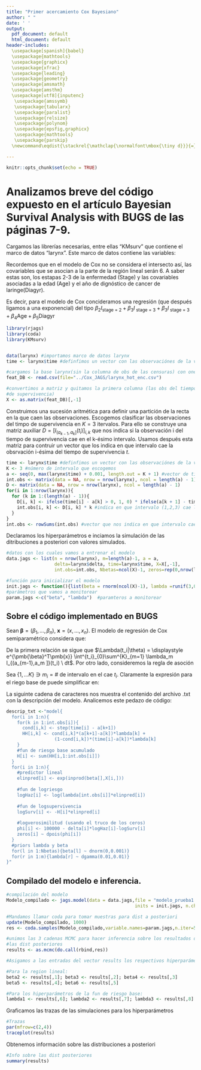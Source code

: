 ```yaml
---
title: "Primer acercamiento Cox Bayesiano"
author: " "
date: ' '
output:
  pdf_document: default
  html_document: default
header-includes: 
  \usepackage[spanish]{babel} 
  \usepackage{mathtools} 
  \usepackage{graphicx} 
  \usepackage{xfrac} 
  \usepackage{leading} 
  \usepackage{geometry}
  \usepackage{amsmath} 
  \usepackage{amsthm}
  \usepackage[utf8]{inputenc}
   \usepackage{amssymb} 
   \usepackage{tabularx} 
   \usepackage{paralist} 
   \usepackage{relsize} 
   \usepackage{polynom} 
   \usepackage{epsfig,graphicx} 
   \usepackage{mathtools} 
   \usepackage{parskip} 
  \newcommand\eqdist{\stackrel{\mathclap{\normalfont\mbox{\tiny d}}}{=}}

---
```


```r
knitr::opts_chunk$set(echo = TRUE)
```
# Analizamos breve del código expuesto en el artículo **Bayesian Survival Analysis with BUGS** de las páginas 7-9.

Cargamos las librerías necesarias, entre ellas "KMsurv" que contiene el marco de datos "larynx". Este marco de datos contiene las variables: 

\begin{itemize}
\item Stage (categórica de 4 niveles, 1-4)
\\
\item Age (de tipo entero)
\\
\item Time (continua)
\\
\item Diagyr (de tipo entero)
\\
\item Delta(binaria, 0-1. Nos indica si hay censura/falla, la censura es 1)
\end{itemize}

Recordemos que en el modelo de Cox no se considera el intersecto así, las covariables que se asocian a la parte de la región lineal serán 6. A saber estas son, los estapas 2-3 de la enfermedad (Stage) y  las covariables asociadas a la edad (Age) y 
el año de dignóstico de cancer de laringe(Diagyr).

Es decir, para el modelo de Cox concideramos una regresión (que después ligamos a una exponencial) del tipo $\beta_2 I_{ \text{stage = 2}} + \beta_3 I_{\text{ stage = 3}} + \beta_3 I_{ \text{ stage = 3}} + \beta_4 \text{Age} + \beta_5 \text{Diagyr}$

```r
library(rjags)
library(coda)
library(KMsurv)


data(larynx) #importamos marco de datos larynx 
time <- larynx$time #definfimos un vector con las observaciónes de la variable "time"

#cargamos la base larynx(sin la columna de obs de las censuras) con one-hot-enconding 
feat_DB <- read.csv(file="../Cox_JAGS/larynx_hot_enc.csv")

#convertimos a matriz y quitamos la primera columna (las obs del tiempo
#de supervivencia)
X <- as.matrix(feat_DB)[,-1]
```

Construimos una sucesión aritmética para definir una partición de la recta en la que caen las observaciones. Escogemos clasificar las observaciones del timpo de supervivencia en $K=3$ itervalos. Para ello se construye una matriz auxiliar $D=\left [ I_{(a_{k-1},a_k ]}(t_i) \right]_{i,k}$ que nos indica si la 
observación i del tiempo de supervivencia cae en el k-ésimo intervalo. Usamos después esta matriz para contruir un vector que los indica en que intervalo cae la obsrvación i-ésima del tiempo de supervivencia $t$.

\bigskip 

```r
time <- larynx$time #definfimos un vector con las observaciónes de la variable "time"
K <- 3 #número de intervalo que escogemos 
a <- seq(0, max(larynx$time) + 0.001, length.out = K + 1) #vector de tiempos de censura 
int.obs <- matrix(data = NA, nrow = nrow(larynx), ncol = length(a) - 1)
D <- matrix(data = NA, nrow = nrow(larynx), ncol = length(a) - 1) 
for(i in 1:nrow(larynx)){
  for (k in 1:(length(a) - 1)){
    D[i, k] <- ifelse(time[i] - a[k] > 0, 1, 0) * ifelse(a[k + 1] - time[i] > 0, 1, 0)#indicadora del intervalo
    int.obs[i, k] <- D[i, k] * k #indica en que intervalo (1,2,3) cae la observación. 
  }
}
int.obs <- rowSums(int.obs) #vector que nos indica en que intervalo cae cada observación
```

Declaramos los hiperparámetros e inciamos la simulación de las ditribuciones a posteriori con valores simulados.

```r
#datos con los cuales vamos a entrenar el modelo
data.jags <- list(n = nrow(larynx), m=length(a)-1, a = a, 
                  delta=larynx$delta, time=larynx$time, X=X[,-1], 
                  int.obs=int.obs, Nbetas=ncol(X)-1, zeros=rep(0,nrow(larynx)))

#función para inicializar el modelo 
init.jags <- function(){list(beta = rnorm(ncol(X)-1), lambda =runif(3,0.1))}
#parámetros que vamos a monitorear   
param.jags <-c("beta", "lambda")  #paramteros a monitorear
```
## Sobre el código implementado en BUGS  

Sean $\pmb{\beta} = (\beta_1, \ldots, \beta_n), \ \pmb{x} = (x, \ldots, x_n)$. El modelo de regresión de Cox semiparamétrico considera que:

\begin{itemize}
\item El riesgo base tiene 
\\
\item $h(t_i|\theta) \propto  \displaystyle (\sum^{K}_{m=1} \lambda_m I_{(a_{m-1},a_m ]}(t_i)) \ e^{\pmb{\beta}^T\pmb{x}}$
\\
\item $L(\theta|\pmb{x}) = \displaystyle \prod_{m}  h(t_i|\theta)^{\delta_m} \ S(t_i |\theta)$
\end{itemize}

De la primera relación se sigue que $\Lambda(t_i|\theta) = \displaystyle e^{\pmb{\beta}^T\pmb{x}} \int^{t_i}_{0}\sum^{K}_{m=1} \lambda_m I_{(a_{m-1},a_m ]}(t_i) \ dt$. Por otro lado, consideremos la regla de asoción 

Sea $\left \{    1,\ldots K   \right \}\ni m_i  = \# \text{ de intervalo en el cae } t_i$. Claramente la expresión para el riego base de puede simplificar en: 



La siguinte cadena de caracteres nos muestra el contenido del archivo .txt con la descripción del modelo. Analicemos este pedazo de código:

\medskip

```r
descrip_txt <-"model{
  for(i in 1:n){
    for(k in 1:int.obs[i]){
      cond[i,k] <- step(time[i] - a[k+1])
      HH[i,k] <- cond[i,k]*(a[k+1]-a[k])*lambda[k] + 
                  (1-cond[i,k])*(time[i]-a[k])*lambda[k]
    }
    #fun de riesgo base acumulado
    H[i] <- sum(HH[i,1:int.obs[i]])
  }
  for(i in 1:n){
    #predictor lineal
    elinpred[i] <- exp(inprod(beta[],X[i,]))
    
    #fun de logriesgo
    logHaz[i] <- log(lambda[int.obs[i]]*elinpred[i])
    
    #fun de logsupervivencia
    logSurv[i] <- -H[i]*elinpred[i]
  
    #logverosimilitud (usando el truco de los ceros)
    phi[i] <- 100000 - delta[i]*logHaz[i]-logSurv[i]
    zeros[i] ~ dpois(phi[i])  
  }
  #priors lambda y beta 
  for(l in 1:Nbetas){beta[l] ~ dnorm(0,0.001)}
  for(r in 1:m){lambda[r] ~ dgamma(0.01,0.01)}
}"
```

## Compilado del modelo e inferencia. 

```r
#compilación del modelo 
Modelo_compilado <- jags.model(data = data.jags,file = "modelo_prueba1.txt", 
                                                inits = init.jags, n.chains = 3)
```

```r
#Mandamos llamar coda para tomar muestras para dist a posteriori 
update(Modelo_compilado, 1000)
res <- coda.samples(Modelo_compilado,variable.names=param.jags,n.iter=50000, n.thin=10)
```

```r
#unimos las 3 cadenas MCMC para hacer inferencia sobre los resultados de la simulación de 
#las dist posteriores 
results <- as.mcmc(do.call(rbind,res))
```

```r
#Asigamos a las entradas del vector results los respectivos hiperparámetros 

#Para la region lineal:
beta2 <- results[,1]; beta3 <- results[,2]; beta4 <- results[,3]
beta5 <- results[,4]; beta6 <- results[,5]

#Para los hiperparámetros de la fun de riesgo base:
lambda1 <- results[,6]; lambda2 <- results[,7]; lambda3 <- results[,8]
```

Graficamos las trazas de las simulaciones para los hiperparámetros

```r
#Trazas 
par(mfrow=c(2,4))
traceplot(results)
```

Obtenemos información sobre las distribuciones a posteriori 

```r
#Info sobre las dist posteriores
summary(results)
```

